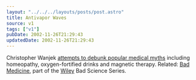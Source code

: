 ```yaml
---
layout: "../../../layouts/posts/post.astro"
title: Antivapor Waves
source: v1
tags: ["v1"]
pubDate: 2002-11-26T21:29:43
updatedDate: 2002-11-26T21:29:43
---
```


Christopher Wanjek [attempts to debunk popular medical myths][1] including homeopathy, oxygen-fortified drinks and magnetic therapy. Related: [Bad Medicine][2], part of the [Wiley][3] Bad Science Series.

[1]: http://www.guardian.co.uk/medicine/story/0,11381,847758,00.html "The Guardian: Bad medicine"
[2]: http://www.amazon.co.uk/exec/obidos/ASIN/047143499X/ohsky "Amazon.co.uk: Bad Medicine: Misconceptions and Misuses Revealed, from Distance Healing to Vitamin O"
[3]: http://www.wileyeurope.com/ "Wiley Europe Publishers"
